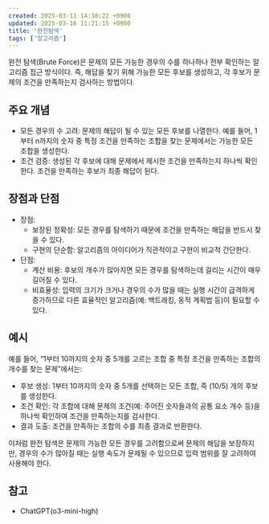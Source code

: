 ```yaml
---
created: 2025-03-11 14:38:22 +0900
updated: 2025-03-16 11:21:15 +0900
title: '완전탐색'
tags: ['알고리즘']
---
```


완전 탐색(Brute Force)은 문제의 모든 가능한 경우의 수를 하나하나 전부 확인하는 알고리즘 접근 방식이다. 즉, 해답을 찾기 위해 가능한 모든 후보를 생성하고, 각 후보가 문제의 조건을 만족하는지 검사하는 방법이다.

## 주요 개념

- 모든 경우의 수 고려: 문제의 해답이 될 수 있는 모든 후보를 나열한다. 예를 들어, 1부터 n까지의 숫자 중 특정 조건을 만족하는 조합을 찾는 문제에서는 가능한 모든 조합을 생성한다.
- 조건 검증: 생성된 각 후보에 대해 문제에서 제시한 조건을 만족하는지 하나씩 확인한다. 조건을 만족하는 후보가 최종 해답이 된다.

## 장점과 단점

- 장점:
	- 보장된 정확성: 모든 경우를 탐색하기 때문에 조건을 만족하는 해답을 반드시 찾을 수 있다.
	- 구현의 단순함: 알고리즘의 아이디어가 직관적이고 구현이 비교적 간단한다.
- 단점:
	- 계산 비용: 후보의 개수가 많아지면 모든 경우를 탐색하는데 걸리는 시간이 매우 길어질 수 있다.
	- 비효율성: 입력의 크기가 크거나 경우의 수가 많을 때는 실행 시간이 급격하게 증가하므로 다른 효율적인 알고리즘(예: 백트래킹, 동적 계획법 등)이 필요할 수 있다.

## 예시

예를 들어, “1부터 10까지의 숫자 중 5개를 고르는 조합 중 특정 조건을 만족하는 조합의 개수를 찾는 문제”에서는:

- 후보 생성: 1부터 10까지의 숫자 중 5개를 선택하는 모든 조합, 즉 (10/5) 개의 후보를 생성한다.
- 조건 확인: 각 조합에 대해 문제의 조건(예: 주어진 숫자들과의 공통 요소 개수 등)을 하나씩 확인하여 조건을 만족하는지를 검사한다.
- 결과 도출: 조건을 만족하는 조합의 수를 최종 결과로 반환한다.

이처럼 완전 탐색은 문제의 가능한 모든 경우를 고려함으로써 문제의 해답을 보장하지만, 경우의 수가 많아질 때는 실행 속도가 문제될 수 있으므로 입력 범위를 잘 고려하여 사용해야 한다.

## 참고

- ChatGPT(o3-mini-high)
